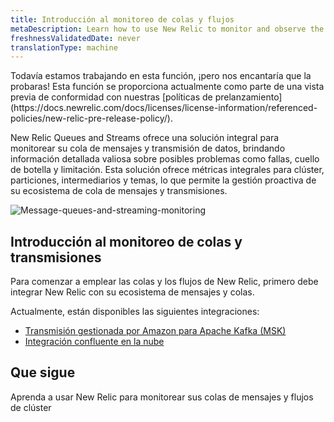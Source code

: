 ```yaml
---
title: Introducción al monitoreo de colas y flujos
metaDescription: Learn how to use New Relic to monitor and observe the performance of your Kafka message queues and streaming data.
freshnessValidatedDate: never
translationType: machine
---
```


<Callout title="Avance">
  Todavía estamos trabajando en esta función, ¡pero nos encantaría que la probaras! Esta función se proporciona actualmente como parte de una vista previa de conformidad con nuestras [políticas de prelanzamiento](https://docs.newrelic.com/docs/licenses/license-information/referenced-policies/new-relic-pre-release-policy/).
</Callout>

New Relic Queues and Streams ofrece una solución integral para monitorear su cola de mensajes y transmisión de datos, brindando información detallada valiosa sobre posibles problemas como fallas, cuello de botella y limitación. Esta solución ofrece métricas integrales para clúster, particiones, intermediarios y temas, lo que permite la gestión proactiva de su ecosistema de cola de mensajes y transmisiones.

<img title="Message-queues-and-streaming-monitoring" alt="Message-queues-and-streaming-monitoring" src="/images/kafka-monitoring.webp" />

## Introducción al monitoreo de colas y transmisiones

Para comenzar a emplear las colas y los flujos de New Relic, primero debe integrar New Relic con su ecosistema de mensajes y colas.

Actualmente, están disponibles las siguientes integraciones:

* [Transmisión gestionada por Amazon para Apache Kafka (MSK)](/docs/message-queues-streaming/installation/aws-managed-kafka-msk-integration)
* [Integración confluente en la nube](/docs/message-queues-streaming/installation/confluent-cloud-integration)

## Que sigue

<DocTiles>
  <DocTile title="Data and UI" path="/docs/message-queues-streaming/ui-data/understand-ui">Aprenda a usar New Relic para monitorear sus colas de mensajes y flujos de clúster</DocTile>
</DocTiles>